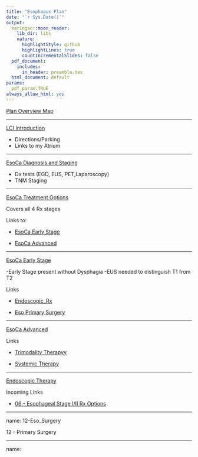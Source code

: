 ```yaml
---
title: "Esophagus Plan"
date: "`r Sys.Date()`"
output:
  xaringan::moon_reader:
    lib_dir: libs
    nature:
      highlightStyle: github
      highlightLines: true
      countIncrementalSlides: false
  pdf_document:
    includes:
      in_header: preamble.tex
  html_document: default
params: 
  pdf_param:TRUE
always_allow_html: yes     
---
```


[Plan Overview Map](plan_overview.pdf)

---

[LCI Introduction](01-intro_LCI.pdf)

- Directions/Parking
- Links to my Atrium

---

[EsoCa Diagnosis and Staging](02-Eso_Dx_Staging.pdf)

- Dx tests (EGD, EUS, PET,Laparoscopy)
- TNM Staging

---

[EsoCa Treatment Options](04-Eso_Rx_Options.pdf)

Covers all 4 Rx stages

Links to: 

- [EsoCa Early Stage](06-Eso_Early.pdf)

- [EsoCa Advanced](08-Eso_Advanced.pdf)

---

[EsoCa Early Stage](06-Eso_Early.pdf)

-Early Stage present without Dysphagia
-EUS needed to distinguish T1 from T2

Links

- [Endoscopic_Rx](10-Eso_Endo_Rx.pdf)

- [Eso Primary Surgery](12-Eso_Surgery.pdf)


---

[EsoCa Advanced](08-Eso_Advanced.pdf)

Links 

- [Trimodality Therapyy](14_Trimodality.pdf)

- [Systemic Therapy](16_Systemic.pdf)

---

[Endoscopic Therapy](10-Eso_Endo_Rx.pdf)

Incoming Links

- [06 - Esophageal Stage I/II Rx Options](#eso_stage_I_II)

---

name: 12-Eso_Surgery

12 - Primary Surgery

---

name: 


